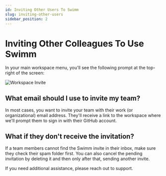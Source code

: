 ```yaml
---
id: Inviting Other Users To Swimm
slug: inviting-other-users
sidebar_position: 2
---
```


# Inviting Other Colleagues To Use Swimm

In your main <Link to="/docs/creating-content/workspaces">workspace</Link> menu, you'll see the following
prompt at the top-right of the screen:

![Workspace Invite](../../static/img/swimm-invite.png)
## What email should I use to invite my team?

In most cases, you want to invite your team with their work (or organizational) email address. They'll receive a link
to the workspace where we'll prompt them to sign in with their GitHub account. 

## What if they don't receive the invitation?

If a team members cannot find the Swimm invite in their inbox, make sure they check their spam folder first. You can also cancel the pending invitation by deleting it and then only after that, sending another invite.  

If you need additional assistance, please reach out to support. 
